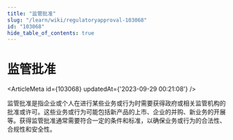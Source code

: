 ```yaml
---
title: "监管批准"
slug: "/learn/wiki/regulatoryapproval-103068"
id: "103068"
hide_table_of_contents: true
---
```



# 监管批准

<ArticleMeta id={103068} updatedAt={'2023-09-29 00:21:08'} />
<div className='border-solid border-b border-t-0 my-4 border-[var(--ifm-color-gray-300)]' />

监管批准是指企业或个人在进行某些业务或行为时需要获得政府或相关监管机构的批准或许可。这些业务或行为可能包括新产品的上市、企业的并购、新业务的开展等。获得监管批准通常需要符合一定的条件和标准，以确保业务或行为的合法性、合规性和安全性。
